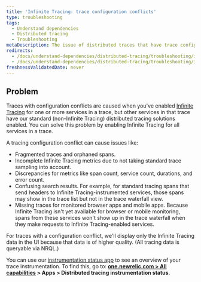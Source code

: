 ```yaml
---
title: 'Infinite Tracing: trace configuration conflicts'
type: troubleshooting
tags:
  - Understand dependencies
  - Distributed tracing
  - Troubleshooting
metaDescription: The issue of distributed traces that have trace configuration conflicts (some services having Infinite Tracing and some have standard tracing).
redirects:
  - /docs/understand-dependencies/distributed-tracing/troubleshooting/infinite-tracing-tracing-configuration-conflicts
  - /docs/understand-dependencies/distributed-tracing/troubleshooting/infinite-tracing-trace-configuration-conflicts
freshnessValidatedDate: never
---
```


## Problem

Traces with configuration conflicts are caused when you've enabled [Infinite Tracing](/docs/understand-dependencies/distributed-tracing/infinite-tracing/introduction-infinite-tracing) for one or more services in a trace, but other services in that trace have our standard (non-Infinite Tracing) distributed tracing solutions enabled. You can solve this problem by enabling Infinite Tracing for all services in a trace.

A tracing configuration conflict can cause issues like:

* Fragmented traces and orphaned spans.
* Incomplete Infinite Tracing metrics due to not taking standard trace sampling into account.
* Discrepancies for metrics like span count, service count, durations, and error count.
* Confusing search results. For example, for standard tracing spans that send headers to Infinite Tracing-instrumented services, those spans may show in the trace list but not in the trace waterfall view.
* Missing traces for monitored browser apps and mobile apps. Because Infinite Tracing isn't yet available for browser or mobile monitoring, spans from these services won't show up in the trace waterfall when they make requests to Infinite Tracing-enabled services.

For traces with a configuration conflict, we'll display only the Infinite Tracing data in the UI because that data is of higher quality. (All tracing data is queryable via NRQL.)

You can use our [instrumentation status app](https://one.newrelic.com/dt-setup-assistant) to see an overview of your trace instrumentation. To find this, go to: **[one.newrelic.com > All capabilities](https://one.newrelic.com/all-capabilities) > Apps > Distributed tracing instrumentation status**.


